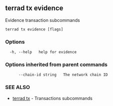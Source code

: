 ## terrad tx evidence

Evidence transaction subcommands

```
terrad tx evidence [flags]
```

### Options

```
  -h, --help   help for evidence
```

### Options inherited from parent commands

```
      --chain-id string   The network chain ID
```

### SEE ALSO

* [terrad tx](terrad_tx.md)	 - Transactions subcommands


